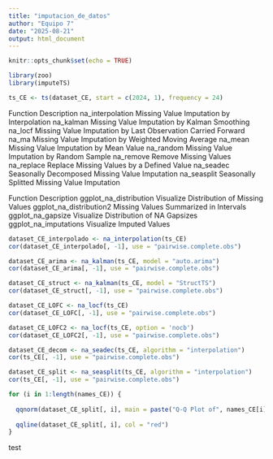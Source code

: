 ```yaml
---
title: "imputacion_de_datos"
author: "Equipo 7"
date: "2025-08-21"
output: html_document
---
```


```r
knitr::opts_chunk$set(echo = TRUE)
```

```r
library(zoo)
library(imputeTS)
```

```r
ts_CE <- ts(dataset_CE, start = c(2024, 1), frequency = 24)
```
Function	Description
na_interpolation	Missing Value Imputation by Interpolation 
na_kalman	Missing Value Imputation by Kalman Smoothing
na_locf	Missing Value Imputation by Last Observation Carried Forward
na_ma	Missing Value Imputation by Weighted Moving Average
na_mean	Missing Value Imputation by Mean Value
na_random	Missing Value Imputation by Random Sample
na_remove	Remove Missing Values
na_replace	Replace Missing Values by a Defined Value
na_seadec	Seasonally Decomposed Missing Value Imputation
na_seasplit	Seasonally Splitted Missing Value Imputation

Function	Description
ggplot_na_distribution	Visualize Distribution of Missing Values
ggplot_na_distribution2	Missing Values Summarized in Intervals
ggplot_na_gapsize	Visualize Distribution of NA Gapsizes
ggplot_na_imputations	Visualize Imputed Values

```r
dataset_CE_interpolado <- na_interpolation(ts_CE)
cor(dataset_CE_interpolado[, -1], use = "pairwise.complete.obs")
```

```r
dataset_CE_arima <- na_kalman(ts_CE, model = "auto.arima")
cor(dataset_CE_arima[, -1], use = "pairwise.complete.obs")
```

```r
dataset_CE_struct <- na_kalman(ts_CE, model = "StructTS")
cor(dataset_CE_struct[, -1], use = "pairwise.complete.obs")
```


```r
dataset_CE_LOFC <- na_locf(ts_CE)
cor(dataset_CE_LOFC[, -1], use = "pairwise.complete.obs")
```


```r
dataset_CE_LOFC2 <- na_locf(ts_CE, option = 'nocb')
cor(dataset_CE_LOFC2[, -1], use = "pairwise.complete.obs")
```

```r
dataset_CE_decom <- na_seadec(ts_CE, algorithm = "interpolation")
cor(ts_CE[, -1], use = "pairwise.complete.obs")
```

```r
dataset_CE_split <- na_seasplit(ts_CE, algorithm = "interpolation")
cor(ts_CE[, -1], use = "pairwise.complete.obs")
```

```r
for (i in 1:length(names_CE)) {
  
  qqnorm(dataset_CE_split[, i], main = paste("Q-Q Plot of", names_CE[i]))
  
  qqline(dataset_CE_split[, i], col = "red")
}
```
test
